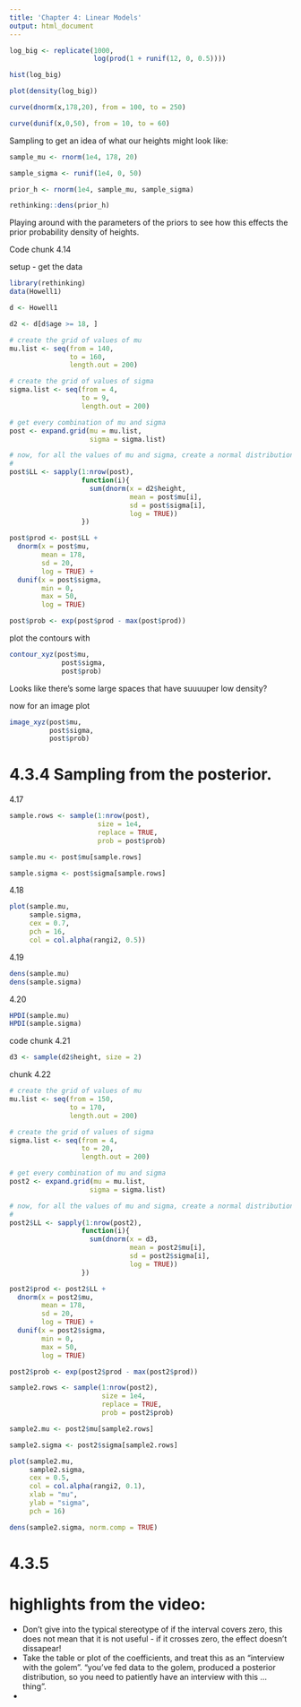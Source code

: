 ```yaml
---
title: 'Chapter 4: Linear Models'
output: html_document
---
```


```r

log_big <- replicate(1000,
                     log(prod(1 + runif(12, 0, 0.5))))

hist(log_big)

plot(density(log_big))

```


```r
curve(dnorm(x,178,20), from = 100, to = 250)
```

```r
curve(dunif(x,0,50), from = 10, to = 60)
```

Sampling to get an idea of what our heights might look like:

```r
sample_mu <- rnorm(1e4, 178, 20)

sample_sigma <- runif(1e4, 0, 50)

prior_h <- rnorm(1e4, sample_mu, sample_sigma)

rethinking::dens(prior_h)
```

Playing around with the parameters of the priors to see how this effects the prior probability density of heights.


Code chunk 4.14

setup - get the data

```r
library(rethinking)
data(Howell1)

d <- Howell1

d2 <- d[d$age >= 18, ]
```


```r
# create the grid of values of mu
mu.list <- seq(from = 140,
               to = 160,
               length.out = 200)

# create the grid of values of sigma
sigma.list <- seq(from = 4,
                  to = 9,
                  length.out = 200)

# get every combination of mu and sigma
post <- expand.grid(mu = mu.list,
                    sigma = sigma.list)

# now, for all the values of mu and sigma, create a normal distribution,
# 
post$LL <- sapply(1:nrow(post),
                  function(i){
                    sum(dnorm(x = d2$height,
                              mean = post$mu[i],
                              sd = post$sigma[i],
                              log = TRUE))
                  })

post$prod <- post$LL + 
  dnorm(x = post$mu, 
        mean = 178, 
        sd = 20, 
        log = TRUE) + 
  dunif(x = post$sigma,
        min = 0,
        max = 50,
        log = TRUE)

post$prob <- exp(post$prod - max(post$prod))
```

plot the contours with

```r
contour_xyz(post$mu,
             post$sigma,
             post$prob)
```

Looks like there's some large spaces that have suuuuper low density?

now for an image plot

```r
image_xyz(post$mu,
          post$sigma,
          post$prob)
```

# 4.3.4 Sampling from the posterior.

4.17

```r

sample.rows <- sample(1:nrow(post),
                      size = 1e4,
                      replace = TRUE,
                      prob = post$prob)

sample.mu <- post$mu[sample.rows]

sample.sigma <- post$sigma[sample.rows]

```

4.18

```r
plot(sample.mu,
     sample.sigma,
     cex = 0.7,
     pch = 16,
     col = col.alpha(rangi2, 0.5))
```

4.19

```r
dens(sample.mu)
dens(sample.sigma)
```

4.20

```r
HPDI(sample.mu)
HPDI(sample.sigma)
```

code chunk 4.21

```r
d3 <- sample(d2$height, size = 2)
```

chunk 4.22

```r

# create the grid of values of mu
mu.list <- seq(from = 150,
               to = 170,
               length.out = 200)

# create the grid of values of sigma
sigma.list <- seq(from = 4,
                  to = 20,
                  length.out = 200)

# get every combination of mu and sigma
post2 <- expand.grid(mu = mu.list,
                    sigma = sigma.list)

# now, for all the values of mu and sigma, create a normal distribution,
# 
post2$LL <- sapply(1:nrow(post2),
                  function(i){
                    sum(dnorm(x = d3,
                              mean = post2$mu[i],
                              sd = post2$sigma[i],
                              log = TRUE))
                  })

post2$prod <- post2$LL + 
  dnorm(x = post2$mu, 
        mean = 178, 
        sd = 20, 
        log = TRUE) + 
  dunif(x = post2$sigma,
        min = 0,
        max = 50,
        log = TRUE)

post2$prob <- exp(post2$prod - max(post2$prod))

sample2.rows <- sample(1:nrow(post2), 
                       size = 1e4,
                       replace = TRUE,
                       prob = post2$prob)

sample2.mu <- post2$mu[sample2.rows]

sample2.sigma <- post2$sigma[sample2.rows]

plot(sample2.mu,
     sample2.sigma,
     cex = 0.5,
     col = col.alpha(rangi2, 0.1),
     xlab = "mu",
     ylab = "sigma", 
     pch = 16)

```

```r

dens(sample2.sigma, norm.comp = TRUE)

```

# 4.3.5



# highlights from the video:

-  Don't give into the typical stereotype of if the interval covers zero, this does not mean that it is not useful - if it crosses zero, the effect doesn't dissapear!
- Take the table or plot of the coefficients, and treat this as an "interview with the golem". "you've fed data to the golem, produced a posterior distribution, so you need to patiently have an interview with this ... thing".
- 
